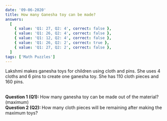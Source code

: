 ```yaml
---
date: '09-06-2020'
title: How many Ganesha toy can be made?
answers:
  [
    { value: 'Q1: 27, Q2: 4', correct: false },
    { value: 'Q1: 26, Q2: 4', correct: false },
    { value: 'Q1: 12, Q2: 4', correct: false },
    { value: 'Q1: 26, Q2: 2', correct: true },
    { value: 'Q1: 27, Q2: 2', correct: false },
  ]
tags: ['Math Puzzles']
---
```


Lakshmi makes ganesha toys for children using cloth and pins. She uses 4 cloths and 6 pins to create one ganesha toy. She has 110 cloth pieces and 160 pins.

<br />
<strong>Question 1 (Q1): </strong>How many ganesha toy can be made out of the material?
(maximum)
<br />
<strong>Question 2 (Q2): </strong>How many cloth pieces will be remaining after making
the maximum toys?

